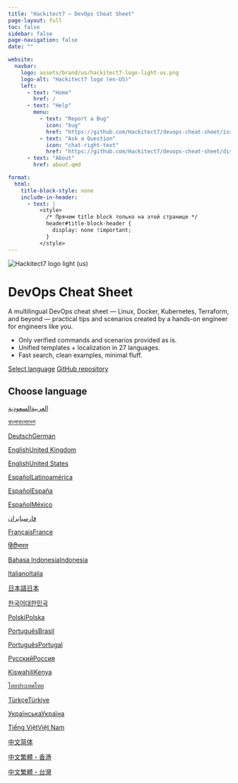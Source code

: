 ---
title: "Hackitect7 — DevOps Cheat Sheet"
page-layout: full
toc: false
sidebar: false
page-navigation: false
date: ""

website:
  navbar:
    logo: assets/brand/us/hackitect7-logo-light-us.png
    logo-alt: "Hackitect7 logo (en-US)"
    left:
      - text: "Home"
        href: /
      - text: "Help"
        menu:
          - text: "Report a Bug"
            icon: "bug"
            href: "https://github.com/Hackitect7/devops-cheat-sheet/issues"
          - text: "Ask a Question"
            icon: "chat-right-text"
            href: "https://github.com/Hackitect7/devops-cheat-sheet/discussions"
      - text: "About"
        href: about.qmd

format:
  html:
    title-block-style: none
    include-in-header:
      - text: |
          <style>
            /* Прячем title block только на этой странице */
            header#title-block-header {
              display: none !important;
            }
          </style>
---
::: {.page-container}
::: {.hero}
::: {.hero-inner}
![](assets/brand/us/hackitect7-logo-light-us.png){.hero-logo .only-light alt="Hackitect7 logo light (us)"}

# DevOps Cheat Sheet

A multilingual DevOps cheat sheet — Linux, Docker, Kubernetes, Terraform, and beyond — practical tips and scenarios created by a hands-on engineer for engineers like you.

::: {.hero-bullets}
- Only verified commands and scenarios provided as is.
- Unified templates + localization in 27 languages.
- Fast search, clean examples, minimal fluff.
:::

::: {.hero-cta}
[Select language](#languages){.btn .btn-primary}
[GitHub repository](https://github.com/Hackitect7/devops-cheat-sheet){.btn .btn-ghost target="_blank" rel="noopener"}
:::
:::
:::

## Choose language {#languages .section-title}

::: {.languages-grid}
<!-- арабский, Саудовская Аравия — ar-SA -->
[<span class="fi fi-sa"></span> <span class="lang-meta"><span class="lang-name">العربية</span><span class="lang-variant">السعودية</span></span>](/sa/){.lang-card}

<!-- бенгальский, Бангладеш — bn-BD -->
[<span class="fi fi-bd"></span> <span class="lang-meta"><span class="lang-name">বাংলা</span><span class="lang-variant">বাংলাদেশ</span></span>](/bd/){.lang-card}

<!-- немецкий, Германия — de-DE -->
[<span class="fi fi-de"></span> <span class="lang-meta"><span class="lang-name">Deutsch</span><span class="lang-variant">German</span></span>](/de/){.lang-card}

<!-- английский, Великобритания — en-GB -->
[<span class="fi fi-gb"></span> <span class="lang-meta"><span class="lang-name">English</span><span class="lang-variant">United Kingdom</span></span>](/gb/){.lang-card}

<!-- английский, США — en-US -->
[<span class="fi fi-us"></span> <span class="lang-meta"><span class="lang-name">English</span><span class="lang-variant">United States</span></span>](/us/){.lang-card}

<!-- испанский, Латинская Америка (надрегион) — es-419 ; флаг берём мексиканский как «якорь» -->
[<span class="fi fi-mx"></span> <span class="lang-meta"><span class="lang-name">Español</span><span class="lang-variant">Latinoamérica</span></span>](/la/){.lang-card}

<!-- испанский, Испания — es-ES -->
[<span class="fi fi-es"></span> <span class="lang-meta"><span class="lang-name">Español</span><span class="lang-variant">España</span></span>](/es/){.lang-card}

<!-- испанский, Мексика — es-MX -->
[<span class="fi fi-mx"></span> <span class="lang-meta"><span class="lang-name">Español</span><span class="lang-variant">México</span></span>](/mx/){.lang-card}

<!-- персидский (фарси), Иран — fa-IR -->
[<span class="fi fi-ir"></span> <span class="lang-meta"><span class="lang-name">فارسی</span><span class="lang-variant">ایران</span></span>](/ir/){.lang-card}

<!-- французский, Франция — fr-FR -->
[<span class="fi fi-fr"></span> <span class="lang-meta"><span class="lang-name">Français</span><span class="lang-variant">France</span></span>](/fr/){.lang-card}

<!-- хинди, Индия — hi-IN -->
[<span class="fi fi-in"></span> <span class="lang-meta"><span class="lang-name">हिंदी</span><span class="lang-variant">भारत</span></span>](/in/){.lang-card}

<!-- индонезийский, Индонезия — id-ID -->
[<span class="fi fi-id"></span> <span class="lang-meta"><span class="lang-name">Bahasa Indonesia</span><span class="lang-variant">Indonesia</span></span>](/id/){.lang-card}

<!-- итальянский, Италия — it-IT -->
[<span class="fi fi-it"></span> <span class="lang-meta"><span class="lang-name">Italiano</span><span class="lang-variant">Italia</span></span>](/it/){.lang-card}

<!-- японский, Япония — ja-JP -->
[<span class="fi fi-jp"></span> <span class="lang-meta"><span class="lang-name">日本語</span><span class="lang-variant">日本</span></span>](/jp/){.lang-card}

<!-- корейский, Республика Корея — ko-KR -->
[<span class="fi fi-kr"></span> <span class="lang-meta"><span class="lang-name">한국어</span><span class="lang-variant">대한민국</span></span>](/kr/){.lang-card}

<!-- польский, Польша — pl-PL -->
[<span class="fi fi-pl"></span> <span class="lang-meta"><span class="lang-name">Polski</span><span class="lang-variant">Polska</span></span>](/pl/){.lang-card}

<!-- португальский, Бразилия — pt-BR -->
[<span class="fi fi-br"></span> <span class="lang-meta"><span class="lang-name">Português</span><span class="lang-variant">Brasil</span></span>](/br/){.lang-card}

<!-- португальский, Португалия — pt-PT -->
[<span class="fi fi-pt"></span> <span class="lang-meta"><span class="lang-name">Português</span><span class="lang-variant">Portugal</span></span>](/pt/){.lang-card}

<!-- русский, Россия — ru-RU -->
[<span class="fi fi-ru"></span> <span class="lang-meta"><span class="lang-name">Русский</span><span class="lang-variant">Россия</span></span>](/ru/){.lang-card}

<!-- суахили, Восточная Африка (Кения, Танзания и др.) — sw-KE -->
[<span class="fi fi-ke"></span> <span class="lang-meta"><span class="lang-name">Kiswahili</span><span class="lang-variant">Kenya</span></span>](/ke/){.lang-card}

<!-- тайский, Таиланд — th-TH -->
[<span class="fi fi-th"></span> <span class="lang-meta"><span class="lang-name">ไทย</span><span class="lang-variant">ประเทศไทย</span></span>](/th/){.lang-card}

<!-- турецкий, Турция — tr-TR -->
[<span class="fi fi-tr"></span> <span class="lang-meta"><span class="lang-name">Türkçe</span><span class="lang-variant">Türkiye</span></span>](/tr/){.lang-card}

<!-- украинский, Украина — uk-UA -->
[<span class="fi fi-ua"></span> <span class="lang-meta"><span class="lang-name">Українська</span><span class="lang-variant">Україна</span></span>](/ua/){.lang-card}

<!-- вьетнамский, Вьетнам — vi-VN -->
[<span class="fi fi-vn"></span> <span class="lang-meta"><span class="lang-name">Tiếng Việt</span><span class="lang-variant">Việt Nam</span></span>](/vn/){.lang-card}

<!-- китайский упрощённый, Китай — zh-CN -->
[<span class="fi fi-cn"></span> <span class="lang-meta"><span class="lang-name">中文</span><span class="lang-variant">简体</span></span>](/cn/){.lang-card}

<!-- китайский традиционный, Гонконг — zh-HK -->
[<span class="fi fi-hk"></span> <span class="lang-meta"><span class="lang-name">中文</span><span class="lang-variant">繁體・香港</span></span>](/hk/){.lang-card}

<!-- китайский традиционный, Тайвань — zh-TW -->
[<span class="fi fi-tw"></span> <span class="lang-meta"><span class="lang-name">中文</span><span class="lang-variant">繁體・台灣</span></span>](/tw/){.lang-card}
:::
:::
